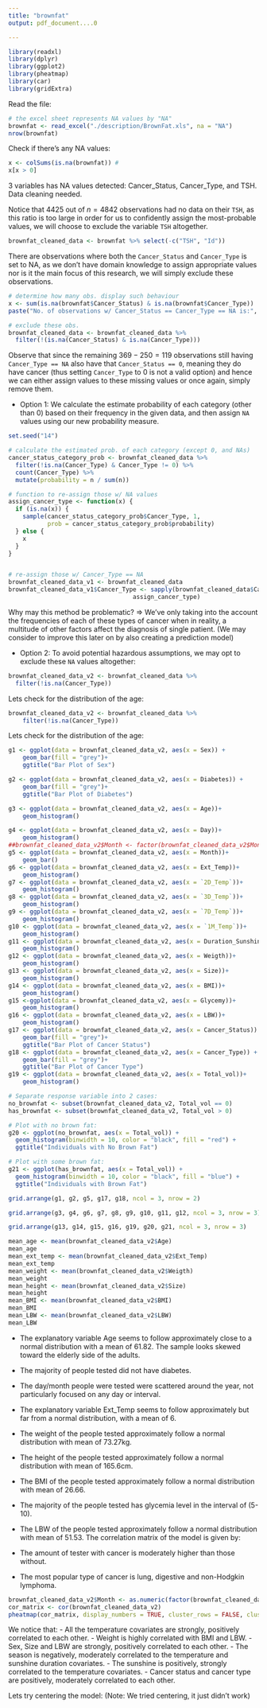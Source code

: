 ```yaml
---
title: "brownfat"
output: pdf_document....0

---
```


```r
library(readxl)
library(dplyr)
library(ggplot2)
library(pheatmap)
library(car)
library(gridExtra)
```

Read the file:

```r
# the excel sheet represents NA values by "NA"
brownfat <- read_excel("./description/BrownFat.xls", na = "NA")
nrow(brownfat)
```

Check if there's any NA values:

```r
x <- colSums(is.na(brownfat)) # 
x[x > 0]
```

3 variables has NA values detected: Cancer_Status, Cancer_Type, and TSH. Data cleaning needed.

Notice that $4425$ out of $n=4842$ observations had no data on their `TSH`, as this ratio is too large in order for us to confidently assign the most-probable values, we will choose to exclude the variable `TSH` altogether.

```r
brownfat_cleaned_data <- brownfat %>% select(-c("TSH", "Id"))
```

There are observations where both the `Cancer_Status` and `Cancer_Type` is set to NA, as we don't have domain knowledge to assign appropriate values nor is it the main focus of this research, we will simply exclude these observations.

```r
# determine how many obs. display such behaviour
x <- sum(is.na(brownfat$Cancer_Status) & is.na(brownfat$Cancer_Type))
paste("No. of observations w/ Cancer_Status == Cancer_Type == NA is:", x)

# exclude these obs.
brownfat_cleaned_data <- brownfat_cleaned_data %>% 
  filter(!(is.na(Cancer_Status) & is.na(Cancer_Type)))
```

Observe that since the remaining $369  - 250 = 119$ observations still having `Cancer_Type == NA` also have that `Cancer_Status == 0`, meaning they do have cancer (thus setting `Cancer_Type` to $0$ is not a valid option) and hence we can either assign values to these missing values or once again, simply remove them.

-   Option 1: We calculate the estimate probability of each category (other than $0$) based on their frequency in the given data, and then assign `NA` values using our new probability measure.

```r
set.seed("14")

# calculate the estimated prob. of each category (except 0, and NAs)
cancer_status_category_prob <- brownfat_cleaned_data %>%
  filter(!is.na(Cancer_Type) & Cancer_Type != 0) %>%
  count(Cancer_Type) %>% 
  mutate(probability = n / sum(n))

# function to re-assign those w/ NA values
assign_cancer_type <- function(x) {
  if (is.na(x)) {
    sample(cancer_status_category_prob$Cancer_Type, 1, 
           prob = cancer_status_category_prob$probability)
  } else {
    x
  }
}


# re-assign those w/ Cancer_Type == NA
brownfat_cleaned_data_v1 <- brownfat_cleaned_data
brownfat_cleaned_data_v1$Cancer_Type <- sapply(brownfat_cleaned_data$Cancer_Type,
                                   assign_cancer_type)
```

Why may this method be problematic? =\> We've only taking into the account the frequencies of each of these types of cancer when in reality, a multitude of other factors affect the diagnosis of single patient. (We may consider to improve this later on by also creating a prediction model)

-   Option 2: To avoid potential hazardous assumptions, we may opt to exclude these `NA` values altogether:

```r
brownfat_cleaned_data_v2 <- brownfat_cleaned_data %>%
  filter(!is.na(Cancer_Type))
```

Lets check for the distribution of the age:
```r
brownfat_cleaned_data_v2 <- brownfat_cleaned_data %>%
    filter(!is.na(Cancer_Type))
```

Lets check for the distribution of the age:
```r
g1 <- ggplot(data = brownfat_cleaned_data_v2, aes(x = Sex)) +
    geom_bar(fill = "grey")+
    ggtitle("Bar Plot of Sex")

g2 <- ggplot(data = brownfat_cleaned_data_v2, aes(x = Diabetes)) +
    geom_bar(fill = "grey")+
    ggtitle("Bar Plot of Diabetes")

g3 <- ggplot(data = brownfat_cleaned_data_v2, aes(x = Age))+
    geom_histogram()

g4 <- ggplot(data = brownfat_cleaned_data_v2, aes(x = Day))+
    geom_histogram()
##brownfat_cleaned_data_v2$Month <- factor(brownfat_cleaned_data_v2$Month, levels = 1:12)
g5 <- ggplot(data = brownfat_cleaned_data_v2, aes(x = Month))+
    geom_bar()
g6 <- ggplot(data = brownfat_cleaned_data_v2, aes(x = Ext_Temp))+
    geom_histogram()
g7 <- ggplot(data = brownfat_cleaned_data_v2, aes(x = `2D_Temp`))+
    geom_histogram()
g8 <- ggplot(data = brownfat_cleaned_data_v2, aes(x = `3D_Temp`))+
    geom_histogram()
g9 <- ggplot(data = brownfat_cleaned_data_v2, aes(x = `7D_Temp`))+
    geom_histogram()
g10 <- ggplot(data = brownfat_cleaned_data_v2, aes(x = `1M_Temp`))+
    geom_histogram()
g11 <- ggplot(data = brownfat_cleaned_data_v2, aes(x = Duration_Sunshine))+
    geom_histogram()
g12 <- ggplot(data = brownfat_cleaned_data_v2, aes(x = Weigth))+
    geom_histogram()
g13 <- ggplot(data = brownfat_cleaned_data_v2, aes(x = Size))+
    geom_histogram()
g14 <- ggplot(data = brownfat_cleaned_data_v2, aes(x = BMI))+
    geom_histogram()
g15 <-ggplot(data = brownfat_cleaned_data_v2, aes(x = Glycemy))+
    geom_histogram()
g16 <- ggplot(data = brownfat_cleaned_data_v2, aes(x = LBW))+
    geom_histogram()
g17 <- ggplot(data = brownfat_cleaned_data_v2, aes(x = Cancer_Status)) +
    geom_bar(fill = "grey")+
    ggtitle("Bar Plot of Cancer Status")
g18 <- ggplot(data = brownfat_cleaned_data_v2, aes(x = Cancer_Type)) +
    geom_bar(fill = "grey")+
    ggtitle("Bar Plot of Cancer Type")
g19 <- ggplot(data = brownfat_cleaned_data_v2, aes(x = Total_vol))+
    geom_histogram()

# Separate response variable into 2 cases:
no_brownfat <- subset(brownfat_cleaned_data_v2, Total_vol == 0)
has_brownfat <- subset(brownfat_cleaned_data_v2, Total_vol > 0)

# Plot with no brown fat: 
g20 <- ggplot(no_brownfat, aes(x = Total_vol)) +
  geom_histogram(binwidth = 10, color = "black", fill = "red") +
  ggtitle("Individuals with No Brown Fat")

# Plot with some brown fat:
g21 <- ggplot(has_brownfat, aes(x = Total_vol)) +
  geom_histogram(binwidth = 10, color = "black", fill = "blue") +
  ggtitle("Individuals with Brown Fat")

grid.arrange(g1, g2, g5, g17, g18, ncol = 3, nrow = 2)

grid.arrange(g3, g4, g6, g7, g8, g9, g10, g11, g12, ncol = 3, nrow = 3)

grid.arrange(g13, g14, g15, g16, g19, g20, g21, ncol = 3, nrow = 3)

```

```r
mean_age <- mean(brownfat_cleaned_data_v2$Age)
mean_age
mean_ext_temp <- mean(brownfat_cleaned_data_v2$Ext_Temp)
mean_ext_temp
mean_weight <- mean(brownfat_cleaned_data_v2$Weigth)
mean_weight
mean_height <- mean(brownfat_cleaned_data_v2$Size)
mean_height
mean_BMI <- mean(brownfat_cleaned_data_v2$BMI)
mean_BMI
mean_LBW <- mean(brownfat_cleaned_data_v2$LBW)
mean_LBW

```
- The explanatory variable Age seems to follow approximately close to a normal distribution with a mean of 61.82. The sample looks skewed toward the elderly side of the adults.

- The majority of people tested did not have diabetes.

- The day/month people were tested were scattered around the year, not particularly focused on any day or interval.

- The explanatory variable Ext_Temp seems to follow approximately but far from a normal distribution, with a mean of 6.

- The weight of the people tested approximately follow a normal distribution with mean of 73.27kg.

- The height of the people tested approximately follow a normal distribution with mean of 165.6cm.

- The BMI of the people tested approximately follow a normal distribution with mean of 26.66.

- The majority of the people tested has glycemia level in the interval of (5-10).

- The LBW of the people tested approximately follow a normal distribution with mean of 51.53.
The correlation matrix of the model is given by: 

- The amount of tester with cancer is moderately higher than those without.

- The most popular type of cancer is lung, digestive and non-Hodgkin lymphoma.
```r
brownfat_cleaned_data_v2$Month <- as.numeric(factor(brownfat_cleaned_data_v2$Month))
cor_matrix <- cor(brownfat_cleaned_data_v2)
pheatmap(cor_matrix, display_numbers = TRUE, cluster_rows = FALSE, cluster_cols = FALSE)
```
We notice that:
- All the temperature covariates are strongly, positively correlated to each other. 
- Weight is highly correlated with BMI and LBW.
- Sex, Size and LBW are strongly, positively  correlated to each other.
- The season is negatively, moderately correlated to the temperature and sunshine duration covariates.
- The sunshine is positively, strongly correlated to the temperature covariates.
- Cancer status and cancer type are positively, moderately correlated to each other.

Lets try centering the model:
(Note: We tried centering, it just didn't work)


